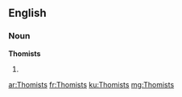 ==English==

===Noun===
'''Thomists'''

# {{plural of|[[Thomist]]}}

[[ar:Thomists]]
[[fr:Thomists]]
[[ku:Thomists]]
[[mg:Thomists]]